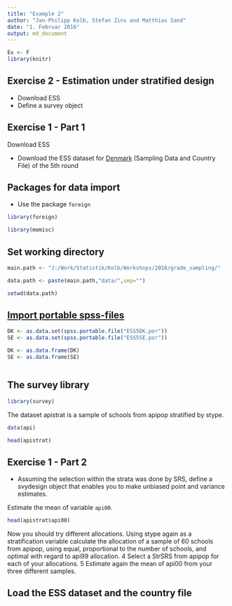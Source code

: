 ```yaml
---
title: "Example 2"
author: "Jan-Philipp Kolb, Stefan Zins and Matthias Sand"
date: "1. Februar 2016"
output: md_document
---
```


```r
Ex <- F
library(knitr)
```

## Exercise 2 - Estimation under stratified design

- Download ESS
- Define a survey object

## Exercise 1 - Part 1

Download ESS

- Download the ESS dataset for [Denmark](http://www.europeansocialsurvey.org/file/download?f=ESS5DK.spss.zip&c=DK&y=2010) (Sampling Data and Country File) of the 5th round


## Packages for data import

- Use the package `foreign`

```r
library(foreign)
```

```r
library(memisc)
```

## Set working directory

```r
main.path <- "J:/Work/Statistik/Kolb/Workshops/2016/grade_sampling/"

data.path <- paste(main.path,"data/",sep="")

setwd(data.path)
```


## [Import portable spss-files](http://stackoverflow.com/questions/3136293/read-spss-file-into-r)

```r
DK <- as.data.set(spss.portable.file("ESS5DK.por"))
SE <- as.data.set(spss.portable.file("ESS5SE.por"))
```


```r
DK <- as.data.frame(DK)
SE <- as.data.frame(SE)
```

```r

```

## The survey library

```r
library(survey)
```


The dataset apistrat is a sample of schools from apipop
stratified by stype. 

```r
data(api)
```

```r
head(apistrat)
```


## Exercise 1 - Part 2

- Assuming the selection within the
strata was done by SRS, define a svydesign object that
enables you to make unbiased point and variance
estimates. 

Estimate the mean of variable `api00`.

```r
head(apistrat$api00)
```


Now you should try different allocations. Using stype
again as a stratification variable calculate the allocation of
a sample of 60 schools from apipop, using equal,
proportional to the number of schools, and optimal with
regard to api99 allocation.
4 Select a StrSRS from apipop for each of your allocations.
5 Estimate again the mean of api00 from your three different
samples.

## Load the ESS dataset and the country file
